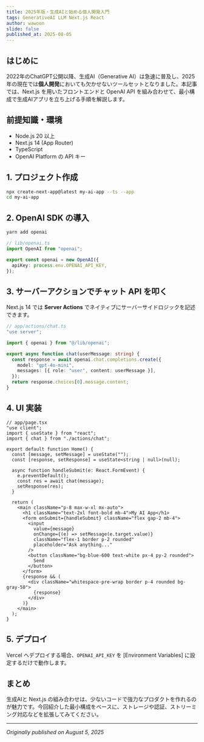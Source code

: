 ```yaml
---
title: 2025年版・生成AIと始める個人開発入門
tags: GenerativeAI LLM Next.js React
author: wawoon
slide: false
published_at: 2025-08-05
---
```


## はじめに

2022年のChatGPT公開以降、生成AI（Generative AI）は急速に普及し、2025年の現在では**個人開発**においても欠かせないツールセットとなりました。本記事では、Next.js を用いたフロントエンドと OpenAI API を組み合わせて、最小構成で生成AIアプリを立ち上げる手順を解説します。

## 前提知識・環境

- Node.js 20 以上
- Next.js 14 (App Router)
- TypeScript
- OpenAI Platform の API キー

## 1. プロジェクト作成

```bash
npx create-next-app@latest my-ai-app --ts --app
cd my-ai-app
```

## 2. OpenAI SDK の導入

```bash
yarn add openai
```

```ts
// lib/openai.ts
import OpenAI from "openai";

export const openai = new OpenAI({
  apiKey: process.env.OPENAI_API_KEY,
});
```

## 3. サーバーアクションでチャット API を叩く

Next.js 14 では **Server Actions** でネイティブにサーバーサイドロジックを記述できます。

```ts
// app/actions/chat.ts
"use server";

import { openai } from "@/lib/openai";

export async function chat(userMessage: string) {
  const response = await openai.chat.completions.create({
    model: "gpt-4o-mini",
    messages: [{ role: "user", content: userMessage }],
  });
  return response.choices[0].message.content;
}
```

## 4. UI 実装

```tsx
// app/page.tsx
"use client";
import { useState } from "react";
import { chat } from "./actions/chat";

export default function Home() {
  const [message, setMessage] = useState("");
  const [response, setResponse] = useState<string | null>(null);

  async function handleSubmit(e: React.FormEvent) {
    e.preventDefault();
    const res = await chat(message);
    setResponse(res);
  }

  return (
    <main className="p-8 max-w-xl mx-auto">
      <h1 className="text-2xl font-bold mb-4">My AI App</h1>
      <form onSubmit={handleSubmit} className="flex gap-2 mb-4">
        <input
          value={message}
          onChange={(e) => setMessage(e.target.value)}
          className="flex-1 border p-2 rounded"
          placeholder="Ask anything..."
        />
        <button className="bg-blue-600 text-white px-4 py-2 rounded">
          Send
        </button>
      </form>
      {response && (
        <div className="whitespace-pre-wrap border p-4 rounded bg-gray-50">
          {response}
        </div>
      )}
    </main>
  );
}
```

## 5. デプロイ

Vercel へデプロイする場合、`OPENAI_API_KEY` を [Environment Variables] に設定するだけで動作します。

## まとめ

生成AIと Next.js の組み合わせは、少ないコードで強力なプロダクトを作れるのが魅力です。今回紹介した最小構成をベースに、ストレージや認証、ストリーミング対応などを拡張してみてください。

---

*Originally published on August 5, 2025*

